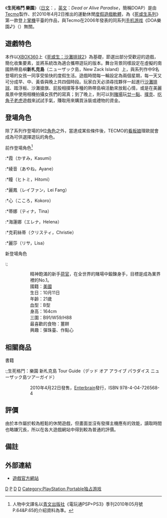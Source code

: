 {{noteTA
|G1=Games
|1=zh-cn:天堂; zh-tw:樂園;
|2=zh-cn:雷芳; zh-tw:麗鳳;
}}
{{Infobox animanga/Headerofja
|title=生死格鬥 樂園
|image=DOAP cover.JPG
|size=
|caption=生死格鬥 樂園
|japanese=デッド オア アライブ パラダイス
|english=Dead or Alive Paradise
|kana= 
|romaji=
|genre=  
}}
{{Infobox animanga/Game
|標題= 
|類型=[[運動遊戲|運動]]、[[休閒游戯|休閒]]
|使用平台=[[PlayStation_Portable|PlayStation Portable]] 
|最低配備=
|推薦配備=
|遊戲引擎=
|修正檔=
|最新版本=
|開發團隊=[[Tecmo|Tecmo]]
|代理商=
|製作人=
|監製=
|腳本=
|人物設定=
|音樂=
|媒體=[[UMD|UMD]] 
|遊戲人數=[[單人遊戲|單人遊戲]] 
|發售日={{flagicon|Japan}}2010年4月2日<br>{{flagicon|Japan}}2011年8月4日(Best版)<br>{{flagicon|US}}2010年3月30日<br>{{flagicon|EU}}2010年4月1日
|啟用時期=
|售價=5229日幣(一般版)<br>7329日幣(秘密樂園盒版)<br>15729日幣(秘密樂園盒與霞人偶模型版)<br>4200日幣(PSN下載版)<br>2940日幣(Best版)<br>2400日幣(PSN下載Best版)
|銷售數量=
|對象年齡=CERO：D（17歲以上）
|周邊界面=
|內容圖片=
|名字變更=
|結局數=
|記錄檔數=
|記錄檔容量=
|快速記錄=
|快速讀取=
|繼續遊戲=
|畫面尺寸=
|全螢幕表示模式=
|音樂形式=
|角色配音=
|訊息回顧=
|CG模式=
|音樂模式=
|回憶模式=
|訊息略過=
|自動模式=
|其他=
}}
{{Infobox animanga/Footerofja}}
《'''生死格鬥 樂園'''》（[[日文|日文]]：{{lang|ja|デッド オア アライブ パラダイス}}，[[英文|英文]]：''Dead or Alive Paradise''，簡稱DOAP）是由[[Tecmo|Tecmo]]製作、於2010年4月2日推出的運動休閒[[度假|度假]][[遊戲軟體|遊戲軟體]]，為《[[死或生系列|死或生系列]]》第一款登上[[掌機|掌機]]平臺的作品，與Tecmo在2006年發表的同系列[[手机游戏|手机游戏]]《DOA樂園♪》（{{lang|ja|DOAパラダイス♪}}）無關。

==遊戲特色==
本作以[[XBOX360|XBOX360]]上《[[死或生：沙灘排球2|死或生：沙灘排球2]]》為基礎，節選出部分受歡迎的遊戲，簡化收集要素，並將系統改為適合攜帶遊玩的版本。舞台背景同樣設定在虛擬的南國熱帶島嶼'''新札克島'''（ニューザック島，New Zack Island）上，與系列作中9名登場的女孩一同享受愉快的度假生活。遊戲時間每一輪設定為兩個星期，每一天又可分成早、中、黃昏與晚上共四個時段。玩家白天必須尋找夥伴一起進行[[沙灘排球|沙灘排球]]、踏浮板、沙灘搶旗、屁股相撲等多種的熱帶島嶼活動來放鬆心情，或是在美麗風景中使用相機拍攝女孩們的寫真；到了晚上，則可以到[[賭場|賭場]]玩[[廿一點|廿一點]]、[[撲克|撲克]]、[[角子機|吃角子老虎]]遊戲來試試手氣，賺取用來購買泳裝或禮物的資金。

==登場角色==
除了系列作登場的9位[[生死格鬥系列#登場人物|角色]]之外，當達成某些條件後，TECMO的[[看板娘|看板娘]]理歐就會成為可供選擇遊玩的角色。

;前作登場角色<ref>人物中文譯名以[[青文出版社|青文出版社]]《電玩通PSP+PS3》季刊2010年05月號P.64&P.65的介紹資料為準。</ref>
:*霞（かすみ，Kasumi）
:*綾音（あやね，Ayane）
:*瞳（ヒトミ，Hitomi）
:*麗鳳（レイファン，Lei Fang）
:*心（こころ，Kokoro）
:*蒂娜（ティナ，Tina）
:*海蓮娜（エレナ，Helena）
:*克莉絲蒂（クリスティ，Christie）
:*麗莎（リサ，Lisa）

;新登場角色
:;{{nihongo|理歐·羅倫斯·立花|リオ・ロリンズ・タチバナ|Rio Rollins Tachibara|[[聲優|聲]]：[[井上麻里奈|井上麻里奈]]（日語）/Ail Hillis（英語）}}
::精神飽滿的新手[[荷官|荷官]]，在全世界的賭場中鍛鍊身手，目標是成為業界裡的No.1。
::國籍：[[美國|美國]] 
::生日：10月11日 
::年齡：21歲 
::血型：B型 
::身高：164cm 
::三圍：B91/W59/H88 
::最喜歡的食物：薑餅 
::興趣：彈珠臺、作點心

==相關商品==
;書籍
:;生死格鬥：樂園 新札克島 Tour Guide（デッド オア アライブ パラダイス ニューザック島ツアーガイド）
::2010年4月22日發售，[[Enterbrain|Enterbrain]]發行，ISBN 978-4-04-726568-4
:;DEAD OR ALIVE Paradise Guide Book（DEAD OR ALIVE Paradise ガイドブック）
::2010年5月20日發售，[[光荣特库摩游戏|光荣特库摩游戏]]發行，ISBN 978-4-77-580778-1

==評價==
{{VG Reviews
|title = 
|state =
|1UP = 
|AdvGamers = 
|Allgame = 
|Atrip = 
|CVG = 
|Edge = 
|EGM = 
|EuroG =3/10 <ref>http://www.eurogamer.net/articles/dead-or-alive-paradise-review</ref> 
|Fam = 29/40 <ref>青文出版社《電玩通》週刊 Vol.284 P.20</ref>
|G4 = 
|GameFan = 
|GamePro = 
|GRadar =7/10 <ref>http://www.gamesradar.com/psp/dead-or-alive-paradise/review/dead-or-alive-paradise/a-20100326171525287016/g-201001211258559018</ref> 
|GameRev = 
|GMaster = 
|GI =4/10 <ref>http://gameinformer.com/games/dead_or_alive_paradise/b/psp/archive/2010/03/30/review.aspx</ref> 
|GSpot = 
|GSpy = 
|GT = 
|GTM =
|GW = 
|GZebo = 
|GameZone = 
|IGN =5/10 <ref>http://psp.ign.com/articles/108/1080433p1.html</ref> 
|Hyper = 
|MaxPC = 
|N64 = 
|NG = 
|NGC = 
|NP = 
|OXM = 
|OXMUK = 
|ONM = 
|OPM = 
|OPMUK = 
|OPMAU = 
|PCGUK = 
|PCGUS = 
|PCZone = 
|Play = 
|Playr =
|PSM = 
|PSM3 = 
|VG =
|XPlay = 
|UCG = 
|GR =37.52/100 <ref>http://www.gamerankings.com/psp/981957-dead-or-alive-paradise/index.html</ref> 
|GRO = 
|GMS = 
|MC =38/100 <ref>http://www.metacritic.com/game/psp/dead-or-alive-paradise</ref> 
|MG = 
|TTR = 
}}

由於本作屬於較為輕鬆的休閒遊戲，但畫面並沒有發揮主機應有的效能，讀取時間也略嫌冗長，所以在各大遊戲網站中得到較為普通的評價。

==備註==
{{reflist}}

==外部連結==
*{{ja icon}}[https://web.archive.org/web/20150411230204/http://www.deadoralive.jp/paradise/ 遊戲官方網站]

{{死或生系列}}
{{DEFAULTSORT:Dead or Alive Paradise}}
[[Category:2010年电子游戏|D]]
[[Category:死或生系列电子游戏|P]]
[[Category:體育電子遊戲|D]]
[[Category:PlayStation_Portable游戏|D]]
[[Category:PlayStation_Portable独占游戏|Category:PlayStation Portable独占游戏]]
{{DEFAULTSORT:}}